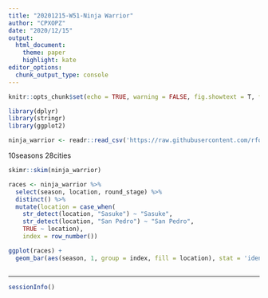 ```yaml
---
title: "20201215-W51-Ninja Warrior"
author: "CPXOPZ"
date: "2020/12/15"
output:
  html_document:
    theme: paper
    highlight: kate
editor_options: 
  chunk_output_type: console
---
```


```r
knitr::opts_chunk$set(echo = TRUE, warning = FALSE, fig.showtext = T, fig.retina = 1)
```

```r
library(dplyr)
library(stringr)
library(ggplot2)
```

```r
ninja_warrior <- readr::read_csv('https://raw.githubusercontent.com/rfordatascience/tidytuesday/master/data/2020/2020-12-15/ninja_warrior.csv')
```

10seasons 28cities

```r
skimr::skim(ninja_warrior)

races <- ninja_warrior %>% 
  select(season, location, round_stage) %>% 
  distinct() %>% 
  mutate(location = case_when(
    str_detect(location, "Sasuke") ~ "Sasuke",
    str_detect(location, "San Pedro") ~ "San Pedro",
    TRUE ~ location),
    index = row_number())

```

```r
ggplot(races) +
  geom_bar(aes(season, 1, group = index, fill = location), stat = 'identity', color = "black", size = 1) 



```

***

```r
sessionInfo()
```